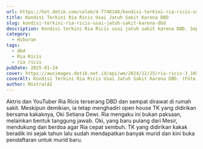 ```yaml
---
url: https://hot.detik.com/celeb/d-7748148/kondisi-terkini-ria-ricis-usai-jatuh-sakit-karena-dbd
title: Kondisi Terkini Ria Ricis Usai Jatuh Sakit Karena DBD
slug: kondisi-terkini-ria-ricis-usai-jatuh-sakit-karena-dbd
description: Kondisi terkini Ria Ricis usai jatuh sakit karena DBD. Seperti apa?
category:
  - Hiburan
tags:
  - dbd
  - Ria Ricis
  - ria ricis
pubDate: 2025-01-24
cover: https://awsimages.detik.net.id/api/wm/2024/12/25/ria-ricis-3_169.jpeg?wid=54&w=650&v=1&t=jpeg
coverAlt: Kondisi Terkini Ria Ricis Usai Jatuh Sakit Karena DBD. (Foto dok Instagram)
author: MixtralAI
---
```

Aktris dan YouTuber Ria Ricis terserang DBD dan sempat dirawat di rumah sakit. Meskipun demikian, ia tetap menghadiri open house TK yang didirikan bersama kakaknya, Oki Setiana Dewi. Ria mengaku ini bukan paksaan, melainkan bentuk tanggung jawab. Oki, yang baru pulang dari Mesir, mendukung dan berdoa agar Ria cepat sembuh. TK yang didirikan kakak beradik ini sejak tahun lalu sudah mendapatkan banyak murid dan kini buka pendaftaran untuk murid baru.
